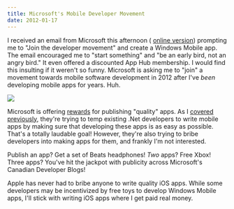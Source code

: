 ```yaml
---
title: Microsoft's Mobile Developer Movement
date: 2012-01-17
---
```


I received an email from Microsoft this afternoon ( [online version](http://view.email.microsoftemail.com/?j=fe87157471610c747c&m=fed4157075660c7d&ls=fe21177271640d757c1176)) prompting me to "Join the developer movement" and create a Windows Mobile app. The email encouraged me to "start something" and "be an early bird, not an angry bird." It even offered a discounted App Hub membership. I would find this insulting if it weren't so funny. Microsoft is asking me to "join" a movement towards mobile software development in 2012 after I've _been_ developing mobile apps for years. Huh.

<!-- TODO: Why isn't this image loading? -->

![](./17BEE8D7B0A543259045DE4FE10EB8E2.gif)

Microsoft is offering [rewards](http://www.developermovement.com/rewards-general/?wt.mc_id=can_dpe-DeveloperMovement-en_em_RewardsGeneral)&nbsp;for publishing "quality" apps. As I [covered previously](/blog/overview-of-windows-8-metro-app-development/), they're trying to temp existing .Net developers to write mobile apps by making sure that developing these apps is as easy as possible. That's a totally laudable goal! However, they're also trying to bribe developers into making apps for them, and&nbsp;frankly I'm not interested.

Publish an app? Get a set of Beats headphones! _Two_ apps? Free Xbox! Three apps? You've hit the jackpot with publicity across Microsoft's Canadian Developer Blogs!

Apple has never had to bribe anyone to write quality iOS apps. While some developers may be incentivized by free toys to develop Windows Mobile apps, I'll stick with writing iOS apps where I get paid real money.
